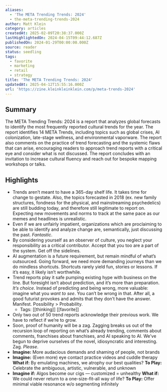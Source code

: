 ```yaml
---
aliases:
  - 'The META Trending Trends: 2024'
  - the-meta-trending-trends-2024
author: Matt Klein
category: articles
createdAt: 2025-02-09T20:38:37.000Z
lastHighlightedOn: 2024-04-15T09:44:12.687Z
publishedOn: 2024-01-29T00:00:00.000Z
source: reader
status: seedling
tags:
  - favorite
  - marketing
  - retail
  - strategy
title: 'The META Trending Trends: 2024'
updatedAt: 2025-04-12T15:55:16.000Z
url: 'https://zine.kleinkleinklein.com/p/meta-trends-2024'
---
```

## Summary

The META Trending Trends: 2024 is a report that analyzes global forecasts to identify the most frequently reported cultural trends for the year. The report identifies 14 META Trends, including topics such as global crises, AI colonization, late-stage wellness, and environmental vaporware. The report also comments on the practice of trend forecasting and the systemic flaws that can arise, encouraging readers to approach trend reports with a critical eye and consider what is not discussed. The report concludes with an invitation to increase cultural fluency and reach out for bespoke mapping workshops or talks.

## Highlights

- Trends aren’t meant to have a 365-day shelf life. It takes time for change to gestate. Also, the topics forecasted in 2018 (ex. new family structures, fondness for the physical, and mainstreaming psychedelics) are still budding today, and therefore still legitimate to report on. Expecting new movements and norms to track at the same pace as our memes and headlines is unrealistic.
- Even if we are unfairly impatient, organizations which are proclaiming to be able to identify and analyze change are, semantically, just discussing the past. _Fantastic_.
- By considering yourself as an observer of culture, you neglect your responsibility as a critical contributor. Accept that you too are a part of the system. Get off the sidelines.
- AI augmentation is a future requirement, but remain mindful of what’s outsourced. Going forward, we need more demanding journeys than we do mindless shortcuts. Shortcuts rarely yield fun, stories or lessons. If it’s easy, it likely isn’t worthwhile.
- Trend reports play it safe pumping existing hype with business on the line. But foresight isn’t about prediction, and it’s more than preparation. _It’s choice_. Instead of predicting and being wrong, more valuable: imagine what you _want to see_. You can’t be wrong in that. After all, a good futurist provokes and admits that they don’t have the answer. Manifest. Possibility > Probability.
    - Tags: [[thinking]] [[favorite]]
- Only two out of 50 trend reports acknowledge their previous work. We have to reflect if we’re to grow.
- Soon, proof of humanity will be a zag. Zagging breaks us out of the recursion loop of reporting on what’s already trending, comments about comments, franchises about franchises, and AI speaking to AI. We’ve begun to deprive ourselves of the novel, idiosyncratic and interesting. Zag. _Please_.
- **Imagine:** More audacious demands and shaming of people, not brands
- **Imagine:** (Even more) eye contact practice videos and cuddle therapy
  **What if:** By emulating machines, we atrophy our best qualities?
  **To Play:** Celebrate the ambiguous, artistic, vulnerable, and unknown
- **Imagine if:** Algos become our cigs — customized = unhealthy
  **What if:** We could never return to a one-size-fit-all way of life?
  **To Play:** Offer minimal viable resonance w/o segmenting infinitely
